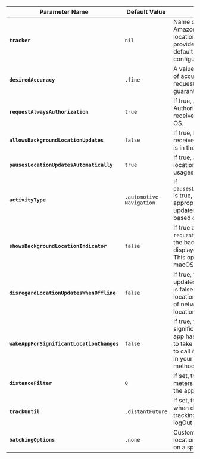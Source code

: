 **Parameter Name**                        | **Default Value**           | **Description** 
----------------------------------------- | --------------------------- | -------------------------------------------------------------------------------------------------------------------------------------------------------------------------------------------------------------------------------------------------------------
**`tracker`**                             |  `nil`                      | Name of the tracker resource in Amazon Location Service to send location updates.  If you don't provide a tracker name, then the default tracker in Amplify configuration is used.
**`desiredAccuracy`**                     | `.fine`                     | A value to request the desired level of accuracy of location updates.  The requested desired accuracy is not guaranteed to be achieved.
**`requestAlwaysAuthorization`**          | `true`                      | If true, Amplify will request Always Authorization permission to always receive location updates from the OS.
**`allowsBackgroundLocationUpdates`**     | `false`                     | If true, location updates will be received from the OS when the app is in the background.
**`pausesLocationUpdatesAutomatically`**  | `true`                      | If true, allow the OS to pause location updates to optimize battery usages.
**`activityType`**                        | `.automotive-` `Navigation`               | If `pausesLocationUpdatesAutomatically` is true, the OS will decide appropriate times to pause location updates to improve battery life based on the `activityType`.
**`showsBackgroundLocationIndicator`**    | `false`                     | If true and `requestAlwaysAuthorization` is true, the background location indicator is displayed and visible to the users.  This option is not supported on macOS.
**`disregardLocationUpdatesWhenOffline`** | `false`                     | If true, the app will not store location updates when the app is offline. This is false by default; Amplify will store location updates locally due to loss of network connectivity and send location updates when app is online.
**`wakeAppForSignificantLocationChanges`** | `false`                    | If true, the app will be woken up by significant location updates after an app has been force closed. In order to take advantage of this, you'll need to call `Amplify.Geo.startTracking()` in your apps launch lifecycle method. (e.g. `didFinishedLoading`)
**`distanceFilter`**                      | `0`                         | If set, the minimum distance in meters at which the OS will update the app with a new location.
**`trackUntil`**                          | `.distantFuture`            | If set, the app will stop tracking when date is reached. By default, tracking will continue until user logOut or `stopTracking()` is called.
**`batchingOptions`**                     | `.none`                     | Custom defined behavior to send location updates in batches based on a specified threshold.
